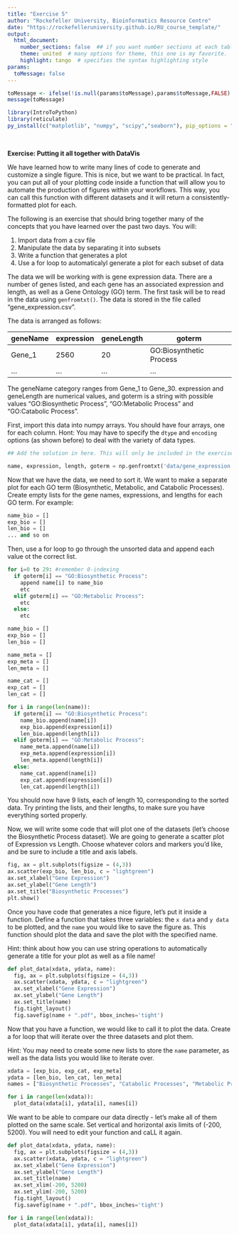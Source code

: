 ```yaml
---
title: "Exercise 5"
author: "Rockefeller University, Bioinformatics Resource Centre"
date: "https://rockefelleruniversity.github.io/RU_course_template/"
output: 
  html_document:
    number_sections: false  ## if you want number sections at each table header
    theme: united  # many options for theme, this one is my favorite.
    highlight: tango  # specifies the syntax highlighting style
params:
  toMessage: false    
---
```


```r
toMessage <- ifelse(!is.null(params$toMessage),params$toMessage,FALSE)
message(toMessage)
```

```r
library(IntroToPython)
library(reticulate)
py_install(c("matplotlib", "numpy", "scipy","seaborn"), pip_options = "--quiet")
```

<p>&nbsp;</p>

**Exercise: Putting it all together with DataVis**

We have learned how to write many lines of code to generate and customize a single figure. This is nice, but we want to be practical. In fact, you can put all of your plotting code inside a function that will allow you to automate the production of figures within your workflows. This way, you can call this function with different datasets and it will return a consistently-formatted plot for each.


The following is an exercise that should bring together many of the concepts that you have learned over the past two days. You will:

1. Import data from a csv file
2. Manipulate the data by separating it into subsets 
3. Write a function that generates a plot
4. Use a for loop to automaticalyl generate a plot for each subset of data

The data we will be working with is gene expression data. There are a number of genes listed, and each gene has an associated expression and length, as well as a Gene Ontology (GO) term. The first task will be to read in the data using `genfromtxt()`. The data is stored in the file called "gene_expression.csv".

The data is arranged as follows:

| geneName | expression | geneLength | goterm | 
| --- | --- | --- | --- |
| Gene_1  | 2560 | 20 | GO:Biosynthetic Process |
| ...  | ... | ... | ... |

The geneName category ranges from Gene_1 to Gene_30. expression and geneLength are numerical values, and goterm is a string with possible values "GO:Biosynthetic Process", "GO:Metabolic Process" and "GO:Catabolic Process". 

First, import this data into numpy arrays. You should have four arrays, one for each column. Hont: You may have to specify the `dtype` and `encoding` options (as shown before) to deal with the variety of data types.

```python
## Add the solution in here. This will only be included in the exercise sections. This is controlled by the echo=toMessage in the markdown header  ie:

name, expression, length, goterm = np.genfromtxt('data/gene_expression.csv', unpack=True, delimiter=',', skip_header=True, dtype=None, encoding='UTF-8')

```

Now that we have the data, we need to sort it. We want to make a separate plot for each GO term (Biosynthetic, Metabolic, and Catabolic Processes). Create empty lists for the gene names, expressions, and lengths for each GO term. For example:

```python
name_bio = []
exp_bio = []
len_bio = []
... and so on
```

Then, use a for loop to go through the unsorted data and append each value ot the correct list.

```python
for i=0 to 29: #remember 0-indexing
  if goterm[i] == "GO:Biosynthetic Process":
    append name[i] to name_bio
    etc
  elif goterm[i] == "GO:Metabolic Process":
    etc
  else:
    etc

```

```python
name_bio = []
exp_bio = []
len_bio = []

name_meta = []
exp_meta = []
len_meta = []

name_cat = []
exp_cat = []
len_cat = []

for i in range(len(name)):
  if goterm[i] == "GO:Biosynthetic Process":
    name_bio.append(name[i])
    exp_bio.append(expression[i])
    len_bio.append(length[i])
  elif goterm[i] == "GO:Metabolic Process":
    name_meta.append(name[i])
    exp_meta.append(expression[i])
    len_meta.append(length[i])
  else:
    name_cat.append(name[i])
    exp_cat.append(expression[i])
    len_cat.append(length[i])
```

You should now have 9 lists, each of length 10, corresponding to the sorted data. Try printing the lists, and their lengths, to make sure you have everything sorted properly.

Now, we will write some code that will plot one of the datasets (let's choose the Biosynthetic Process dataset). We are going to generate a scatter plot of Expression vs Length. Choose whatever colors and markers you'd like, and be sure to include a title and axis labels.

```python
fig, ax = plt.subplots(figsize = (4,3))
ax.scatter(exp_bio, len_bio, c = "lightgreen")
ax.set_xlabel("Gene Expression")
ax.set_ylabel("Gene Length")
ax.set_title("Biosynthetic Processes")
plt.show()

```

Once you have code that generates a nice figure, let's put it inside a function. Define a function that takes three variables: the `x data` and `y data` to be plotted, and the `name` you would like to save the figure as. This function should plot the data and save the plot with the specified name. 

Hint: think about how you can use string operations to automatically generate a title for your plot as well as a file name!

```python
def plot_data(xdata, ydata, name):
  fig, ax = plt.subplots(figsize = (4,3))
  ax.scatter(xdata, ydata, c = "lightgreen")
  ax.set_xlabel("Gene Expression")
  ax.set_ylabel("Gene Length")
  ax.set_title(name)
  fig.tight_layout()
  fig.savefig(name + ".pdf", bbox_inches='tight')
```

Now that you have a function, we would like to call it to plot the data. Create a for loop that will iterate over the three datasets and plot them. 

Hint: You may need to create some new lists to store the `name` parameter, as well as the data lists you would like to iterate over.

```python

xdata = [exp_bio, exp_cat, exp_meta]
ydata = [len_bio, len_cat, len_meta]
names = ["Biosynthetic Processes", "Catabolic Processes", "Metabolic Processes"]

for i in range(len(xdata)):
  plot_data(xdata[i], ydata[i], names[i])
```

We want to be able to compare our data directly - let's make all of them plotted on the same scale. Set vertical and horizontal axis limits of (-200, 5200). You will need to edit your function and caLL it again.

```python
def plot_data(xdata, ydata, name):
  fig, ax = plt.subplots(figsize = (4,3))
  ax.scatter(xdata, ydata, c = "lightgreen")
  ax.set_xlabel("Gene Expression")
  ax.set_ylabel("Gene Length")
  ax.set_title(name)
  ax.set_xlim(-200, 5200)
  ax.set_ylim(-200, 5200)
  fig.tight_layout()
  fig.savefig(name + ".pdf", bbox_inches='tight')

for i in range(len(xdata)):
  plot_data(xdata[i], ydata[i], names[i])


```


